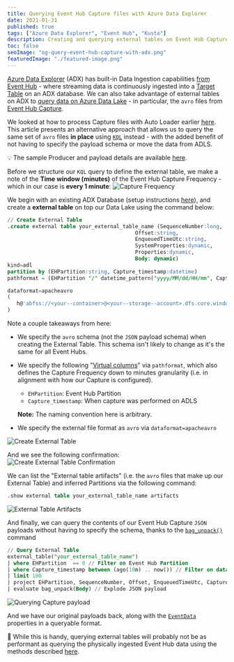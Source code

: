 ```yaml
---
title: Querying Event Hub Capture files with Azure Data Explorer
date: 2021-01-31
published: true
tags: ["Azure Data Explorer", "Event Hub", "Kusto"]
description: Creating and querying external tables on Event Hub Capture avro files with Azure Data Explorer
toc: false
seoImage: "og-query-event-hub-capture-with-adx.png"
featuredImage: "./featured-image.png"
---
```



[Azure Data Explorer](https://docs.microsoft.com/en-us/azure/data-explorer/data-explorer-overview) (ADX) has built-in Data Ingestion capabilities [from Event Hub](https://docs.microsoft.com/en-us/azure/data-explorer/ingest-data-event-hub) - where streaming data is continuously ingested into a [Target Table](https://docs.microsoft.com/en-us/azure/data-explorer/ingest-data-event-hub) on an ADX database. We can also take advantage of external tables on ADX to [query data on Azure Data Lake](<(https://docs.microsoft.com/en-us/azure/data-explorer/data-lake-query-data)>) - in particular, the `avro` files from [Event Hub Capture](https://docs.microsoft.com/en-us/azure/event-hubs/event-hubs-capture-overview).

We looked at how to process Capture files with Auto Loader earlier [here](../event-hub-capture-with-autoloader/). This article presents an alternative approach that allows us to query the same set of `avro` files **in place** using [`KQL`](https://docs.microsoft.com/en-us/azure/data-explorer/kusto/query/) instead - with the added benefit of not having to specify the payload schema or move the data from ADLS.

<Callout>

💡 The sample Producer and payload details are available [here](../event-hub-capture-with-autoloader/#producer).

</Callout>

Before we structure our `KQL` query to define the external table, we make a note of the **Time window (minutes)** of the Event Hub Capture Frequency - which in our case is **every 1 minute**:
![Capture Frequency](images/capture-semantics.png)

We begin with an existing ADX Database (setup instructions [here](https://docs.microsoft.com/en-us/azure/data-explorer/create-cluster-database-resource-manager)), and create a **external table** on top our Data Lake using the command below:

```sql
// Create External Table
.create external table your_external_table_name (SequenceNumber:long,
                                         Offset:string,
                                         EnqueuedTimeUtc:string,
                                         SystemProperties:dynamic,
                                         Properties:dynamic,
                                         Body: dynamic)
kind=adl
partition by (EHPartition:string, Capture_timestamp:datetime)
pathformat = (EHPartition "/" datetime_pattern("yyyy/MM/dd/HH/mm", Capture_timestamp))

dataformat=apacheavro
(
   h@'abfss://<your--container>@<your--storage--account>.dfs.core.windows.net/<your--event--hub--namespace>/<your--event--hub>;<your--storage--account--key>'
)
```

Note a couple takeaways from here:

- We specify the `avro` schema (not the `JSON` payload schema) when creating the External Table. This schema isn't likely to change as it's the same for all Event Hubs.
- We specify the following "[Virtual columns](https://docs.microsoft.com/en-us/azure/data-explorer/kusto/management/external-tables-azurestorage-azuredatalake#virtual-columns)" via `pathformat`, which also defines the Capture Frequency down to minutes granularity (i.e. in alignment with how our Capture is configured).

  - `EHPartition`: Event Hub Partition
  - `Capture_timestamp`: When capture was performed on ADLS

  **Note:** The naming convention here is arbitrary.

- We specify the external file format as `avro` via `dataformat=apacheavro`

![Create External Table](images/create-table.png)

And we see the following confirmation:
![Create External Table Confirmation](images/create-table-return.png)

We can list the "External table artifacts" (i.e. the `avro` files that make up our External Table) and inferred Partitions via the following command:

```sql
.show external table your_external_table_name artifacts
```

![External Table Artifacts](images/inferred-partitions.png)

And finally, we can query the contents of our Event Hub Capture `JSON` payloads without having to specify the schema, thanks to the [`bag_unpack()`](https://docs.microsoft.com/en-us/azure/data-explorer/kusto/query/bag-unpackplugin) command

```sql
// Query External Table
external_table("your_external_table_name")
| where EHPartition  == 0 // Filter on Event Hub Partition
| where Capture_timestamp between (ago(10m) .. now()) // Filter on data captured for the last 10 minutes
| limit 100
| project EHPartition, SequenceNumber, Offset, EnqueuedTimeUtc, Capture_timestamp, Body  // "SELECT" statement
| evaluate bag_unpack(Body) // Explode JSON payload
```

![Querying Capture payload](images/querying-payload.png)

And we have our original payloads back, along with the [`EventData`](https://docs.microsoft.com/en-us/dotnet/api/microsoft.servicebus.messaging.eventdata?view=azure-dotnet#properties) properties in a queryable format.

<Callout>

🚀 While this is handy, querying external tables will probably not be as performant as querying the physically ingested Event Hub data using the methods described [here](https://docs.microsoft.com/en-us/azure/data-explorer/ingest-data-event-hub).

</Callout>
